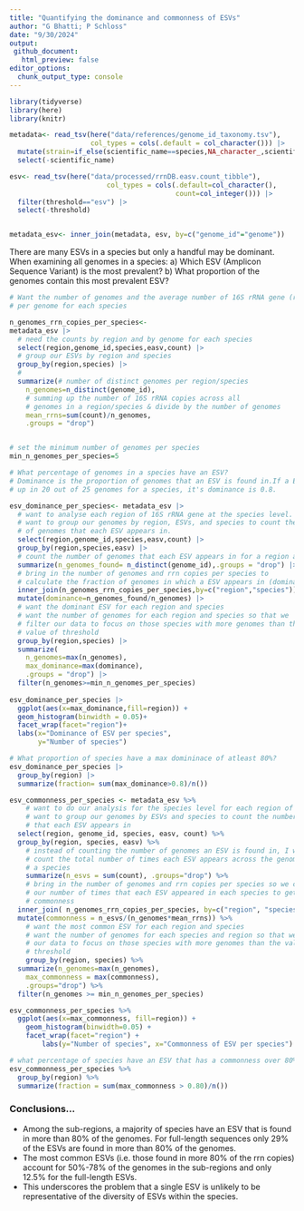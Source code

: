```yaml
---
title: "Quantifying the dominance and commonness of ESVs"
author: "G Bhatti; P Schloss"
date: "9/30/2024"
output:
 github_document:
   html_preview: false
editor_options: 
  chunk_output_type: console
---
```


```r
library(tidyverse)
library(here)
library(knitr)

metadata<- read_tsv(here("data/references/genome_id_taxonomy.tsv"),
                    col_types = cols(.default = col_character())) |> 
  mutate(strain=if_else(scientific_name==species,NA_character_,scientific_name)) |> 
  select(-scientific_name)

esv<- read_tsv(here("data/processed/rrnDB.easv.count_tibble"),
                        col_types = cols(.default=col_character(),
                                         count=col_integer())) |> 
  filter(threshold=="esv") |> 
  select(-threshold)


metadata_esv<- inner_join(metadata, esv, by=c("genome_id"="genome"))
```

There are many ESVs in a species but only a handful may be dominant.
When examining all genomes in a species: 
a) Which ESV (Amplicon Sequence Variant) is the most prevalent? 
b) What proportion of the genomes contain this most prevalent ESV?


```r

# Want the number of genomes and the average number of 16S rRNA gene (rrn) copies  
# per genome for each species

n_genomes_rrn_copies_per_species<- 
metadata_esv |> 
  # need the counts by region and by genome for each species
  select(region,genome_id,species,easv,count) |> 
  # group our ESVs by region and species
  group_by(region,species) |> 
  # 
  summarize(# number of distinct genomes per region/species
    n_genomes=n_distinct(genome_id),
    # summing up the number of 16S rRNA copies across all 
    # genomes in a region/species & divide by the number of genomes
    mean_rrns=sum(count)/n_genomes,
    .groups = "drop") 


# set the minimum number of genomes per species
min_n_genomes_per_species=5

# What percentage of genomes in a species have an ESV? 
# Dominance is the proportion of genomes that an ESV is found in.If a ESV shows 
# up in 20 out of 25 genomes for a species, it's dominance is 0.8.

esv_dominance_per_species<- metadata_esv |>
  # want to analyse each region of 16S rRNA gene at the species level.
  # want to group our genomes by region, ESVs, and species to count the number 
  # of genomes that each ESV appears in.
  select(region,genome_id,species,easv,count) |> 
  group_by(region,species,easv) |> 
  # count the number of genomes that each ESV appears in for a region and species
  summarize(n_genomes_found= n_distinct(genome_id),.groups = "drop") |> 
  # bring in the number of genomes and rrn copies per species to 
  # calculate the fraction of genomes in which a ESV appears in (dominance).
  inner_join(n_genomes_rrn_copies_per_species,by=c("region","species")) |> 
  mutate(dominance=n_genomes_found/n_genomes) |> 
  # want the dominant ESV for each region and species 
  # want the number of genomes for each region and species so that we 
  # filter our data to focus on those species with more genomes than the
  # value of threshold
  group_by(region,species) |> 
  summarize(
    n_genomes=max(n_genomes),
    max_dominance=max(dominance),
    .groups = "drop") |> 
  filter(n_genomes>=min_n_genomes_per_species)
  
esv_dominance_per_species |> 
  ggplot(aes(x=max_dominance,fill=region)) +
  geom_histogram(binwidth = 0.05)+
  facet_wrap(facet="region")+
  labs(x="Dominance of ESV per species",
       y="Number of species")

# What proportion of species have a max domininace of atleast 80%?
esv_dominance_per_species |> 
  group_by(region) |>
  summarize(fraction= sum(max_dominance>0.8)/n())

```

```r
esv_commonness_per_species <- metadata_esv %>%
	# want to do our analysis for the species level for each region of 16S will
	# want to group our genomes by ESVs and species to count the number of genomes
	# that each ESV appears in
  select(region, genome_id, species, easv, count) %>%
  group_by(region, species, easv) %>%
	# instead of counting the number of genomes an ESV is found in, I want to
	# count the total number of times each ESV appears across the genomes within
	# a species
	summarize(n_esvs = sum(count), .groups="drop") %>%
	# bring in the number of genomes and rrn copies per species so we can scale
	# our number of times that each ESV appeared in each species to get percent
	# commonness
  inner_join( n_genomes_rrn_copies_per_species, by=c("region", "species")) %>%
  mutate(commonness = n_esvs/(n_genomes*mean_rrns)) %>%
	# want the most common ESV for each region and species
	# want the number of genomes for each species and region so that we can filter
	# our data to focus on those species with more genomes than the value of
	# threshold
	group_by(region, species) %>%
  summarize(n_genomes=max(n_genomes),
    max_commonness = max(commonness),
    .groups="drop") %>%
  filter(n_genomes >= min_n_genomes_per_species)

esv_commonness_per_species %>%
  ggplot(aes(x=max_commonness, fill=region)) +
    geom_histogram(binwidth=0.05) +
    facet_wrap(facet="region") +
		labs(y="Number of species", x="Commonness of ESV per species")

# what percentage of species have an ESV that has a commonness over 80%
esv_commonness_per_species %>%
  group_by(region) %>%
  summarize(fraction = sum(max_commonness > 0.80)/n())
```

### Conclusions...
* Among the sub-regions, a majority of species have an ESV that is found in more than 80% of the genomes. For full-length sequences only 29% of the ESVs are found in more than 80% of the genomes.
* The most common ESVs (i.e. those found in more 80% of the rrn copies) account for 50%-78% of the genomes in the sub-regions and only 12.5% for the full-length ESVs.
* This underscores the problem that a single ESV is unlikely to be representative of the diversity of ESVs within the species.
